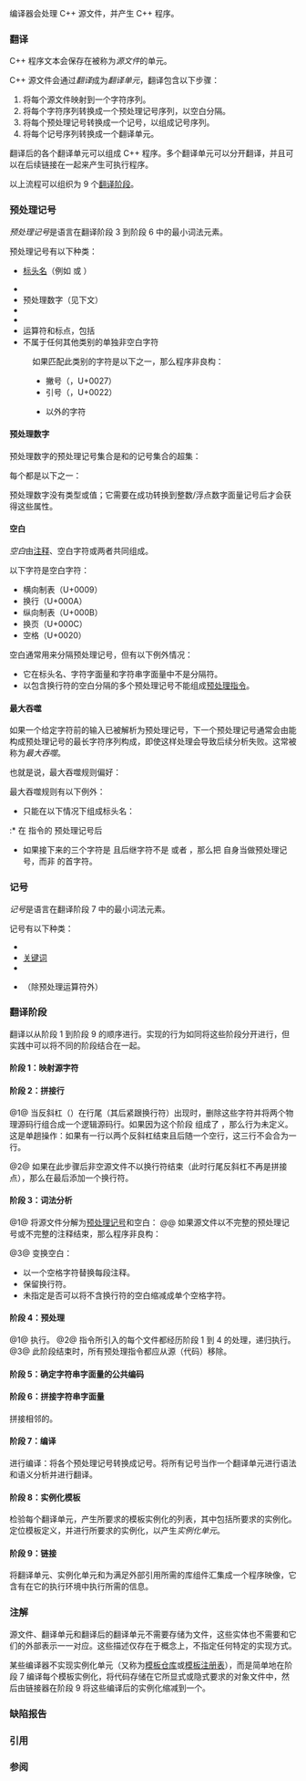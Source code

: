 {{title|翻译阶段}}
{{cpp/language/basics/navbar}}
编译器会处理 C++ 源文件，并产生 C++ 程序。

===翻译===
C++ 程序文本会保存在被称为''源文件''{{sep}}的单元。

C++ 源文件会通过''翻译''{{sep}}成为''翻译单元''，翻译包含以下步骤：
# 将每个源文件映射到一个字符序列。
# 将每个字符序列转换成一个预处理记号序列，以空白分隔。
# 将每个预处理记号转换成一个记号，以组成记号序列。
# 将每个记号序列转换成一个翻译单元。

翻译后的各个翻译单元可以组成 C++ 程序。多个翻译单元可以分开翻译，并且可以在后续链接在一起来产生可执行程序。

以上流程可以组织为 9 个[[#翻译阶段|翻译阶段]]。

===预处理记号===
''预处理记号''{{sep}}是语言在翻译阶段 3 到阶段 6 中的最小词法元素。

预处理记号有以下种类：
* [[cpp/preprocessor/include|标头名]]（例如 {{c|&lt;iostream&gt;}} 或 {{c|"myfile.h"}}）
{{rrev|since=c++20|
* 预处理 {{rlp|modules|{{c/core|import}} 和 {{c/core|module}} 指令}}（即 {{c|import XXX;}} 和 {{c|module XXX;}}）的过程中产生的占位记号
}}
* {{rlp|identifiers|标识符}}
* 预处理数字（见下文）
* {{rlp|character literal|字符字面量}}{{rev inl|since=c++11|，包括{{rlp|user literal|用户定义}}的字符字面量}}
* {{rlp|string literal|字符串字面量}}{{rev inl|since=c++11|，包括{{rlp|user literal|用户定义}}的字符串字面量}}
* 运算符和标点，包括{{rlp|operator alternative|代用记号}}
* 不属于任何其他类别的单独非空白字符
: 如果匹配此类别的字符是以下之一，那么程序非良构：
:* 撇号（{{c|'}}，U+0027）
:* 引号（{{c|"}}，U+0022）
:* {{rlp|charset|基本字符集}}以外的字符

====预处理数字====
预处理数字的预处理记号集合是{{rlp|integer literal|整数字面量}}和{{rlp|floating literal|浮点数字面量}}的记号集合的超集：
{{sdsc begin}}
{{sdsc|
{{ttb|.}}{{mark optional}} {{spar|数位}} {{spar optional|数字后续序列}}
}}
{{sdsc end}}

{{par begin}}
{{par|{{spar|数位}}|数位 0-9 之一}}
{{par|{{spar|数字后续序列}}|包含{{spar sep|数字后续}}的序列}}
{{par end}}

每个{{spar sep|数字后续}}都是以下之一：
{{sdsc begin}}
{{sdsc|num=1|
{{spar|标识后续}}
}}
{{sdsc|num=2|
{{spar|幂字符}} {{spar|符号字符}}
}}
{{sdsc|num=3|
{{ttb|.}}
}}
{{sdsc|num=4|notes={{mark since c++14}}|
{{ttb|’}} {{spar|数位}}
}}
{{sdsc|num=5|notes={{mark since c++14}}|
{{ttb|’}} {{spar|非数位}}
}}
{{sdsc end}}

{{par begin}}
{{par|{{spar|标识后续}}|任意合法{{rlp|identifiers|标识符}}的非首字符}}
{{par|{{spar|幂字符}}|{{rev inl|since=c++11|{{ttb|P}}、{{ttb|p}}、}}{{ttb|E}} 和 {{ttb|e}} 之一}}
{{par|{{spar|符号字符}}|{{ttb|+}} 和 {{ttb|-}} 之一}}
{{par|{{spar|数位}}|数位 0-9 之一}}
{{par|{{spar|非数位}}|拉丁字母 A/a-Z/z 和下划线之一}}
{{par end}}

预处理数字没有类型或值；它需要在成功转换到整数/浮点数字面量记号后才会获得这些属性。

====空白====
''空白''{{sep}}由[[cpp/comment|注释]]、空白字符或两者共同组成。

以下字符是空白字符：
* 横向制表（U+0009）
* 换行（U+000A）
* 纵向制表（U+000B）
* 换页（U+000C）
* 空格（U+0020）

空白通常用来分隔预处理记号，但有以下例外情况：
* 它在标头名、字符字面量和字符串字面量中不是分隔符。
* 以包含换行符的空白分隔的多个预处理记号不能组成[[cpp/preprocessor|预处理指令]]。

{{source|
#include "my header"         // OK，使用包含空白的标头名

#include/*hello*/&lt;iostream&gt;  // OK，使用注释作为空白

#include
&lt;iostream&gt; // 错误：#include 不能跨越多行

"str ing"  // OK，单个预处理记号（字符串字面量）
' '        // OK，单个预处理记号（字符字面量）
}}

====最大吞噬====
如果一个给定字符前的输入已被解析为预处理记号，下一个预处理记号通常会由能构成预处理记号的最长字符序列构成，即使这样处理会导致后续分析失败。这常被称为''最大吞噬''。
{{source|1=
int foo = 1;
int bar = 0xE+foo;   // 错误：非法的预处理数字 0xE+foo
int baz = 0xE + foo; // OK
}}

也就是说，最大吞噬规则偏好{{rlps|punctuators#多字符运算符和标点符号}}：
{{source|1=
int foo = 1;
int bar = 2;

int num1 = foo+++++bar; // 错误：被视为 “foo++ ++ +bar”，而不是 “foo++ + ++bar”
int num2 = -----foo;    // 错误：被视为 “-- -- -foo”，而不是 “- -- --foo”
}}

最大吞噬规则有以下例外：
* 只能在以下情况下组成标头名：
:* 在 [[cpp/preprocessor/include|{{c/core|#include}}]] 指令的 {{c|include}} 预处理记号后
{{rev begin}}
{{rev|since=c++17|
:* 在 {{ltt|cpp/preprocessor/include|__has_include}} 表达式中
}}
{{rev|since=c++20|
:* 在 {{ltt|cpp/language/modules#语法|import}} 指令的 {{c|import}} 预处理记号后
}}
{{rev end}}
{{source|
std::vector&lt;int&gt; x; // OK，“int” 不是标头名
}}
* 如果接下来的三个字符是 {{c|&lt;::}}且后继字符不是 {{c|:}} 或者 {{c|&gt;}}，那么把 {{c|&lt;}} 自身当做预处理记号，而非{{rlp|operator alternative|代用记号}} {{c|&lt;:}} 的首字符。
{{source|1=
struct Foo { static const int v = 1; };
std::vector&lt;::Foo&gt; x;  // OK，不会将 &lt;: 当作 [ 的代用记号
extern int y&lt;::&gt;;      // OK，同 “extern int y[];”
int z&lt;:::Foo::value:&gt;; // OK，同 “int z[::Foo::value];”
}}
{{rrev|since=c++11|
* 如果接下来的两个字符是 {{c|&gt;&gt;}}，并且其中一个 {{c|&gt;}} 可以完成{{rlps|templates#模板标识}}，那么该字符会单独视为一个预处理记号，而不是预处理记号 {{c|&gt;&gt;}} 的一部分。
{{source|
template&lt;int i&gt; class X { /* ... */ };
template&lt;class T&gt; class Y { /* ... */ };

Y&lt;X&lt;1&gt;&gt; x3;      // OK，声明 “Y&lt;X&lt;1&gt; &gt;” 类型变量 “x3”
Y&lt;X&lt;6&gt;&gt;1&gt;&gt; x4;   // 语法错误
Y&lt;X&lt;(6&gt;&gt;1)&gt;&gt; x5; // OK
}}
* 如果以下一个字符开头的字符序列可作为{{rlp|string literal|原始字符串字面量}}的前缀和起始双引号，那么下个预处理记号应当为原始字符串字面量。该字面量由匹配原始字符串模式的最短字符序列组成。
{{source|1=
#define R "x"
const char* s = R"y";         // 非良构的原始字符串字面量，而非 "x" "y"
const char* s2 = R"(a)" "b)"; // 原始字符串字面量后随普通字符串字面量
}}
}}

===记号===
''记号''{{sep}}是语言在翻译阶段 7 中的最小词法元素。

记号有以下种类：
* {{rlp|identifiers|标识符}}
* [[cpp/keyword|关键词]]
* {{rlps|expressions#字面量}}
* {{rlp|punctuators|运算符和标点符号}}（除预处理运算符外）

===翻译阶段===
翻译{{rlp|as if|如同}}以从阶段 1 到阶段 9 的顺序进行。实现的行为如同将这些阶段分开进行，但实践中可以将不同的阶段结合在一起。

{{anchor|阶段 1}}
====阶段 1：映射源字符====
{{rev begin}}
{{rev|until=c++23|
@1@ 将源文件的各个单独字节（以具体实现所定义的方式）映射为{{rlps|charset#基本源字符集}}的字符。特别是，操作系统相关的行尾指示符均被替换为换行字符。

@2@ {{rev inl|since=c++11|可以接受的源文件字符的集合由实现定义。}}任何无法被映射到{{rlp|charset#基本源字符集|基本源字符集}}中的字符的源文件字符均被替换为它的{{rlp|escape|通用字符名}}（用 {{tt|\u}} 或 {{tt|\U}} 转义），或使用某种（由实现定义的）等效处理的方式。

{{rrev|until=c++17|
@3@ 将各个{{rlp|operator alternative|三标符序列}}替换为它对应的单字符表示。
}}
}}
{{rev|since=c++23|
保证至少支持 UTF-8 代码单元的序列的输入文件（UTF-8 文件）。其他支持的输入文件的种类的集合由实现定义。该集合不为空时，决定文件种类的方式通过由实现定义且以与内容无关的方式决定（包括指定输入文件为 UTF-8 文件，只识别字节序标记无法满足该要求）。
* 如果决定文件是 UTF-8 文件，那么它必须是格式正确的 UTF-8 代码单元序列。解码该文件会得到一个 Unicode 标量值序列，然后通过将每个 Unicode 标量映射到对应的{{rlp|charset#翻译字符集|翻译字符集}}元素来组成翻译字符集元素序列。在结果序列中，输入序列中每对回车（U+000D）后随换行符（U+000A）的字符对，以及每个不后随换行符（U+000A）的回车（U+000D），都会替换成一个换行字符。
* 对于其他支持的文件格式，将字符（以实现所定义的方式）映射为翻译字符集中的字符的序列。特别是，操作系统相关的行尾指示符均被替换为换行字符。
}}
{{rev end}}

{{anchor|阶段 2}}
====阶段 2：拼接行====
@1@ {{rev inl|since=c++23|如果第一个翻译字符是字节序标记（U+FEFF），那么将它删除。}}当反斜杠（{{c|\}}）在行尾（其后紧跟{{rev inl|since=c++23|零或多个除换行符外的空白符，再紧跟}}换行符）出现时，删除这些字符并将两个物理源码行组合成一个逻辑源码行。如果因为这个阶段 {{rev inl|since=c++11|在{{rlp|string literal|原始字符串字面量}}以外}} 组成了{{rlp|escape|通用字符名}} ，那么行为未定义。这是单趟操作：如果有一行以两个反斜杠结束且后随一个空行，这三行不会合为一行。

@2@ 如果在此步骤后非空源文件不以换行符结束（此时行尾反斜杠不再是拼接点），那么在最后添加一个换行符。

{{anchor|阶段 3}}
====阶段 3：词法分析====
@1@ 将源文件分解为[[#预处理记号|预处理记号]]和空白：
{{source|
// 以下 #include 指令可以分解成 5 个预处理记号：

//       标点符号（#、&lt; 和 &gt;）
//          │
// ┌────────┼────────┐
// │        │        │
   #include &lt;iostream&gt;
//     │        │
//     │        └── 标头名（iostream）
//     │
//     └─────────── 标识符（include）
}}
@@ 如果源文件以不完整的预处理记号或不完整的注释结束，那么程序非良构：
{{source|
// 错误：不完整的字面量
"abc
}}
{{source|
// 错误：不完整的注释
/* 注释
}}

{{rrev|since=c++23|
@@ 在组成预处理记号而吸收字符时（即不组成注释或其他形式的空白），通用字符名会被识别并被{{rlp|charset#翻译字符集|翻译字符集}}中的指定元素替换，除非正在匹配以下内容中的字符序列：
:* 字符字面量（{{spar|c字符序列}}）
:* 字符串字面量（{{spar|s字符序列}} 和 {{spar|r字符序列}}），但不包括分隔符({{spar|d字符序列}}）
:* 标头名（{{spar|h字符序列}} 和 {{spar|q字符序列}}）
}}


{{rrev|since=c++11|
@2@ 撤回在任何{{rlp|string literal|原始字符串字面量}}的首尾双引号之间在{{rev inl|until=c++23|阶段 1 和}}阶段 2 期间进行的所有变换。
}}

@3@ 变换空白：
* 以一个空格字符替换每段注释。
* 保留换行符。
* 未指定是否可以将不含换行符的空白缩减成单个空格字符。

{{anchor|阶段 4}}
====阶段 4：预处理====
@1@ 执行{{lt|cpp/preprocessor|预处理器}}。
@2@ {{ltt|cpp/preprocessor/include|#include}} 指令所引入的每个文件都经历阶段 1 到 4 的处理，递归执行。
@3@ 此阶段结束时，所有预处理指令都应从源（代码）移除。

{{anchor|阶段 5}}
====阶段 5：确定字符串字面量的公共编码====
{{rev begin}}
{{rev|until=c++23|
@1@ 将{{rlp|character literal|字符字面量}}及{{rlp|string literal|字符串字面量}}中的所有字符从源字符集转换到''执行字符集''（可以是 UTF-8 这样的多字节字符集，只要{{rlp|charset#基本源字符集|基本源字符集}}的 96 个字符都拥有单字节表示即可）。
@2@ 将字符字面量和非原始字符串字面量中的{{rlp|escape|转义序列}}和通用字符名展开，并转换到''执行字符集''。
如果某个通用字符名所指定的字符不是执行字符集的成员，那么结果由实现定义，但保证不是空（宽）字符。
}}
{{rev|since=c++23|
对于每个含有多个相邻{{rlp|string literal|字符串字面量}}记号的序列，都会有一个以{{rlp|string literal#拼接|此规则}}指定的共同编码前缀。其中每个字符串字面量记号都会被视为拥有该共同编码前缀。
（字符转换改为在阶段 3 执行）
}}
{{rev end}}

{{anchor|阶段 6}}
====阶段 6：拼接字符串字面量====
拼接相邻的{{rlp|string literal|字符串字面量}}。

{{anchor|阶段 7}}
====阶段 7：编译====
进行编译：将各个预处理记号转换成记号。将所有记号当作一个翻译单元进行语法和语义分析并进行翻译。

{{anchor|阶段 8}}
====阶段 8：实例化模板====
检验每个翻译单元，产生所要求的模板实例化的列表，其中包括{{rlp|class template|显式实例化}}所要求的实例化。定位模板定义，并进行所要求的实例化，以产生''实例化单元''。

{{anchor|阶段 9}}
====阶段 9：链接====
将翻译单元、实例化单元和为满足外部引用所需的库组件汇集成一个程序映像，它含有在它的执行环境中执行所需的信息。

===注解===
源文件、翻译单元和翻译后的翻译单元不需要存储为文件，这些实体也不需要和它们的外部表示一一对应。这些描述仅存在于概念上，不指定任何特定的实现方式。

{{rrev|until=c++23|
某些实现能以命令行选项控制阶段 5 所进行的转换：gcc 和 clang 用 {{c|-finput-charset}} 指定源字符集的编码，用 {{c|-fexec-charset}} 和 {{c|-fwide-exec-charset}} 指定{{rev inl|since=c++11|无编码前缀的}}字符串和字符字面量中的执行字符集的编码，而 Visual Studio 2015 Update 2 及之后版本分别用 {{c|/source-charset}} 和 {{c|/execution-charset}} 指定源字符集和执行字符集。
}}

某些编译器不实现实例化单元（又称为[http://docs.oracle.com/cd/E18659_01/html/821-1383/bkagr.html#scrolltoc 模板仓库]或[http://www-01.ibm.com/support/knowledgecenter/SSXVZZ_12.1.0/com.ibm.xlcpp121.linux.doc/compiler_ref/fcat_template.html?lang=en 模板注册表]），而是简单地在阶段 7 编译每个模板实例化，将代码存储在它所显式或隐式要求的对象文件中，然后由链接器在阶段 9 将这些编译后的实例化缩减到一个。

===缺陷报告===
{{dr list begin}}
{{dr list item|wg=cwg|dr=787|std=C++98|before=非空源文件在阶段 2 结束时如果不以换行符结尾，那么行为未定义|after=此时在结尾添加一个换行符}}
{{dr list item|wg=cwg|dr=1104|std=C++98|before=代用记号 {{c|&lt;:}} 会导致 {{c|std::vector&lt;::std::string&gt;}}&lt;br&gt;被作为 {{c|std::vector[:std::string&gt;}} 处理|after=添加新的词法分析规则来解决这种问题}}
{{dr list item|wg=cwg|dr=1775|std=C++11|before=阶段 2 中在原始字符串字面量内组成通用字符名时行为未定义|after=赋予良好定义}}
{{dr list item|wg=cwg|dr=2747|std=C++98|before=阶段 2 在拼接后还会检查文件尾是否有拼接点，实际不需要该检查|after=移除该检查}}
{{dr list item|paper=P2621R3|std=C++98|before=不允许通过拼接行或拼接记号来组成通用字符名|after=允许}}
{{dr list end}}

===引用===
{{ref std c++23}}
{{ref std|section=5.2|title=Phases of translation|id=lex.phases}}
{{ref std end}}
{{ref std c++20}}
{{ref std|section=5.2|title=Phases of translation|id=lex.phases}}
{{ref std end}}
{{ref std c++17}}
{{ref std|section=5.2|title=Phases of translation|id=lex.phases}}
{{ref std end}}
{{ref std c++14}}
{{ref std|section=2.2|title=Phases of translation|id=lex.phases}}
{{ref std end}}
{{ref std c++11}}
{{ref std|section=2.2|title=Phases of translation|id=lex.phases}}
{{ref std end}}
{{ref std c++03}}
{{ref std|section=2.1|title=Phases of translation|id=lex.phases}}
{{ref std end}}
{{ref std c++98}}
{{ref std|section=2.1|title=Phases of translation|id=lex.phases}}
{{ref std end}}

===参阅===
{{dsc begin}}
{{dsc see c|c/language/translation phases|翻译阶段|nomono=true}}
{{dsc end}}

{{langlinks|en|es|ja|pl|ru}}
